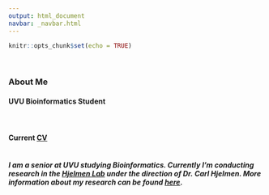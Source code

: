 ```yaml
---
output: html_document
navbar: _navbar.html
---
```


```r
knitr::opts_chunk$set(echo = TRUE)
```

<br>

### **About Me**

#### **UVU Bioinformatics Student**

<br>

#### Current [CV](https://m-ohran.github.io/about-me/CV.pdf) <br><br>

##### I am a senior at UVU studying Bioinformatics. Currently I'm conducting research in the [Hjelmen Lab](https://cehjelmen.github.io/team.html) under the direction of Dr. Carl Hjelmen. More information about my research can be found [here](https://m-ohran.github.io/research).

</body>